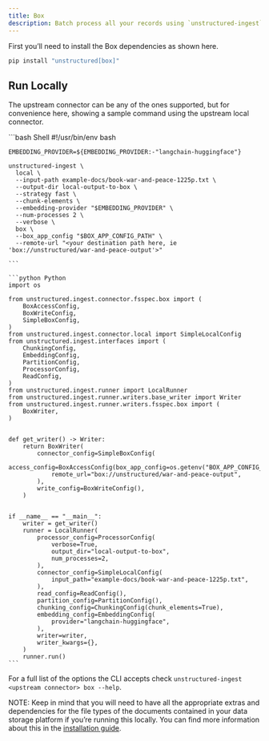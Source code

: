 ```yaml
---
title: Box 
description: Batch process all your records using `unstructured-ingest` to store structured outputs locally on your filesystem and upload those local files to a Box folder.
---
```


First you’ll need to install the Box dependencies as shown here.

```bash
pip install "unstructured[box]"

```


## Run Locally

The upstream connector can be any of the ones supported, but for convenience here, showing a sample command using the upstream local connector.

<CodeGroup>
    ```bash Shell
    #!/usr/bin/env bash
    
    EMBEDDING_PROVIDER=${EMBEDDING_PROVIDER:-"langchain-huggingface"}
    
    unstructured-ingest \
      local \
      --input-path example-docs/book-war-and-peace-1225p.txt \
      --output-dir local-output-to-box \
      --strategy fast \
      --chunk-elements \
      --embedding-provider "$EMBEDDING_PROVIDER" \
      --num-processes 2 \
      --verbose \
      box \
      --box_app_config "$BOX_APP_CONFIG_PATH" \
      --remote-url "<your destination path here, ie 'box://unstructured/war-and-peace-output'>"
    
    ```
    
    ```python Python 
    import os
    
    from unstructured.ingest.connector.fsspec.box import (
        BoxAccessConfig,
        BoxWriteConfig,
        SimpleBoxConfig,
    )
    from unstructured.ingest.connector.local import SimpleLocalConfig
    from unstructured.ingest.interfaces import (
        ChunkingConfig,
        EmbeddingConfig,
        PartitionConfig,
        ProcessorConfig,
        ReadConfig,
    )
    from unstructured.ingest.runner import LocalRunner
    from unstructured.ingest.runner.writers.base_writer import Writer
    from unstructured.ingest.runner.writers.fsspec.box import (
        BoxWriter,
    )
    
    
    def get_writer() -> Writer:
        return BoxWriter(
            connector_config=SimpleBoxConfig(
                access_config=BoxAccessConfig(box_app_config=os.getenv("BOX_APP_CONFIG_PATH")),
                remote_url="box://unstructured/war-and-peace-output",
            ),
            write_config=BoxWriteConfig(),
        )
    
    
    if __name__ == "__main__":
        writer = get_writer()
        runner = LocalRunner(
            processor_config=ProcessorConfig(
                verbose=True,
                output_dir="local-output-to-box",
                num_processes=2,
            ),
            connector_config=SimpleLocalConfig(
                input_path="example-docs/book-war-and-peace-1225p.txt",
            ),
            read_config=ReadConfig(),
            partition_config=PartitionConfig(),
            chunking_config=ChunkingConfig(chunk_elements=True),
            embedding_config=EmbeddingConfig(
                provider="langchain-huggingface",
            ),
            writer=writer,
            writer_kwargs={},
        )
        runner.run()
    ```
</CodeGroup>


For a full list of the options the CLI accepts check `unstructured-ingest <upstream connector> box --help`.

NOTE: Keep in mind that you will need to have all the appropriate extras and dependencies for the file types of the documents contained in your data storage platform if you’re running this locally. You can find more information about this in the [installation guide](/installation/overview).